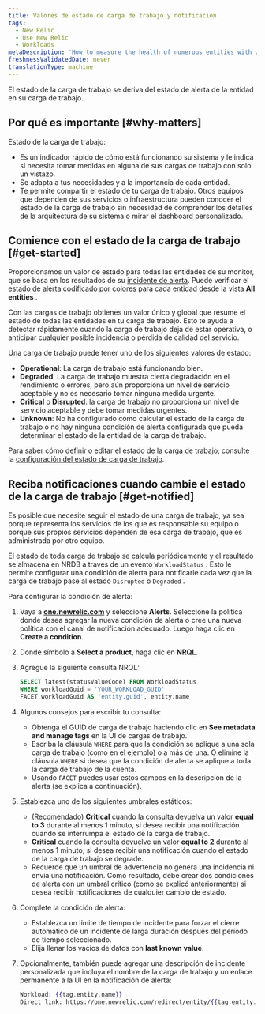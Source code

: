 ```yaml
---
title: Valores de estado de carga de trabajo y notificación
tags:
  - New Relic
  - Use New Relic
  - Workloads
metaDescription: 'How to measure the health of numerous entities with workload status, and alert on workload status.'
freshnessValidatedDate: never
translationType: machine
---
```


El estado de la carga de trabajo se deriva del estado de alerta de la entidad en su carga de trabajo.

## Por qué es importante [#why-matters]

Estado de la carga de trabajo:

* Es un indicador rápido de cómo está funcionando su sistema y le indica si necesita tomar medidas en alguna de sus cargas de trabajo con solo un vistazo.
* Se adapta a tus necesidades y a la importancia de cada entidad.
* Te permite compartir el estado de tu carga de trabajo. Otros equipos que dependen de sus servicios o infraestructura pueden conocer el estado de la carga de trabajo sin necesidad de comprender los detalles de la arquitectura de su sistema o mirar el dashboard personalizado.

## Comience con el estado de la carga de trabajo [#get-started]

Proporcionamos un valor de estado para todas las entidades de su monitor, que se basa en los resultados de su [incidente de alerta](/docs/alerts). Puede verificar el [estado de alerta codificado por colores](/docs/alerts/new-relic-alerts/configuring-alert-policies/identify-entities-without-alert-policies#colors) para cada entidad desde la vista <DNT>**All entities**</DNT> .

Con las cargas de trabajo obtienes un valor único y global que resume el estado de todas las entidades en tu carga de trabajo. Esto te ayuda a detectar rápidamente cuando la carga de trabajo deja de estar operativa, o anticipar cualquier posible incidencia o pérdida de calidad del servicio.

Una carga de trabajo puede tener uno de los siguientes valores de estado:

* <DNT>**Operational**</DNT>: La carga de trabajo está funcionando bien.
* <DNT>**Degraded**</DNT>: La carga de trabajo muestra cierta degradación en el rendimiento o errores, pero aún proporciona un nivel de servicio aceptable y no es necesario tomar ninguna medida urgente.
* <DNT>**Critical**</DNT> o <DNT>**Disrupted**</DNT>: la carga de trabajo no proporciona un nivel de servicio aceptable y debe tomar medidas urgentes.
* <DNT>**Unknown**</DNT>: No ha configurado cómo calcular el estado de la carga de trabajo o no hay ninguna condición de alerta configurada que pueda determinar el estado de la entidad de la carga de trabajo.

Para saber cómo definir o editar el estado de la carga de trabajo, consulte la [configuración del estado de carga de trabajo](/docs/workload-status-configuration).

## Reciba notificaciones cuando cambie el estado de la carga de trabajo [#get-notified]

Es posible que necesite seguir el estado de una carga de trabajo, ya sea porque representa los servicios de los que es responsable su equipo o porque sus propios servicios dependen de esa carga de trabajo, que es administrada por otro equipo.

El estado de toda carga de trabajo se calcula periódicamente y el resultado se almacena en NRDB a través de un evento `WorkloadStatus` . Esto le permite configurar una condición de alerta para notificarle cada vez que la carga de trabajo pase al estado `Disrupted` o `Degraded` .

Para configurar la condición de alerta:

1. Vaya a <DNT>**[one.newrelic.com](https://one.newrelic.com/all-capabilities)**</DNT> y seleccione <DNT>**Alerts**</DNT>. Seleccione la política donde desea agregar la nueva condición de alerta o cree una nueva política con el canal de notificación adecuado. Luego haga clic en <DNT>**Create a condition**</DNT>.

2. Donde símbolo a <DNT>**Select a product**</DNT>, haga clic en <DNT>**NRQL**</DNT>.

3. Agregue la siguiente consulta NRQL:

   ```sql
   SELECT latest(statusValueCode) FROM WorkloadStatus 
   WHERE workloadGuid = 'YOUR_WORKLOAD_GUID' 
   FACET workloadGuid AS 'entity.guid', entity.name
   ```

4. Algunos consejos para escribir tu consulta:

   * Obtenga el GUID de carga de trabajo haciendo clic en <DNT>**See metadata and manage tags**</DNT> en la UI de cargas de trabajo.
   * Escriba la cláusula `WHERE` para que la condición se aplique a una sola carga de trabajo (como en el ejemplo) o a más de una. O elimine la cláusula `WHERE` si desea que la condición de alerta se aplique a toda la carga de trabajo de la cuenta.
   * Usando `FACET` puedes usar estos campos en la descripción de la alerta (se explica a continuación).

5. Establezca uno de los siguientes umbrales estáticos:

   * (Recomendado) <DNT>**Critical**</DNT> cuando la consulta devuelva un valor <DNT>**equal to 3**</DNT> durante al menos 1 minuto, si desea recibir una notificación cuando se interrumpa el estado de la carga de trabajo.
   * <DNT>**Critical**</DNT> cuando la consulta devuelve un valor <DNT>**equal to 2**</DNT> durante al menos 1 minuto, si desea recibir una notificación cuando el estado de la carga de trabajo se degrade.
   * Recuerde que un umbral de advertencia no genera una incidencia ni envía una notificación. Como resultado, debe crear dos condiciones de alerta con un umbral crítico (como se explicó anteriormente) si desea recibir notificaciones de cualquier cambio de estado.

6. Complete la condición de alerta:

   * Establezca un límite de tiempo de incidente para forzar el cierre automático de un incidente de larga duración después del período de tiempo seleccionado.
   * Elija llenar los vacíos de datos con <DNT>**last known value**</DNT>.

7. Opcionalmente, también puede agregar una descripción de incidente personalizada que incluya el nombre de la carga de trabajo y un enlace permanente a la UI en la notificación de alerta:

   ```handlebars
   Workload: {{tag.entity.name}}
   Direct link: https://one.newrelic.com/redirect/entity/{{tag.entity.guid}}
   ```